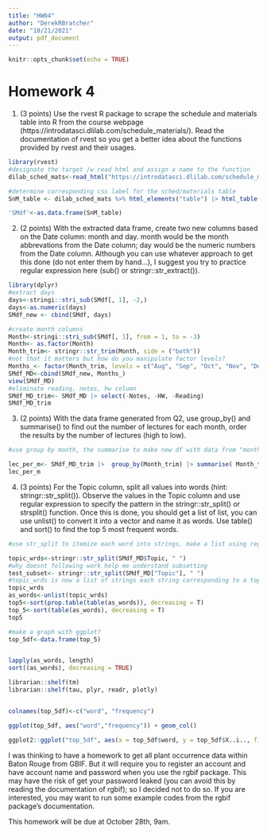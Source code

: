 ```yaml
---
title: "HW04"
author: "DerekRBratcher"
date: "10/21/2021"
output: pdf_document
---
```


```r
knitr::opts_chunk$set(echo = TRUE)
```

# Homework 4


1. (3 points) Use the rvest R package to scrape the schedule and materials table into R from the course webpage (https://introdatasci.dlilab.com/schedule_materials/). Read the documentation of rvest so you get a better idea about the functions provided by rvest and their usages.


```r
library(rvest)
#designate the target /w read html and assign a name to the function
dilab_sched_mats<-read_html("https://introdatasci.dlilab.com/schedule_materials/")

#determine corresponding css label for the sched/materials table
SnM_table <- dilab_sched_mats %>% html_elements("table") |> html_table()

'SMdf'<-as.data.frame(SnM_table)

```


2. (2 points) With the extracted data frame, create two new columns based on the Date column: month and day. month would be the month abbrevations from the Date column; day would be the numeric numbers from the Date column. Although you can use whatever approach to get this done (do not enter them by hand…), I suggest you try to practice regular expression here (sub() or stringr::str_extract()).


```r
library(dplyr)
#extract days
days<-stringi::stri_sub(SMdf[, 1], -2,)
days<-as.numeric(days)
SMdf_new <- cbind(SMdf, days)

#create month columns
Month<-stringi::stri_sub(SMdf[, 1], from = 1, to = -3)
Month<- as.factor(Month)
Month_trim<- stringr::str_trim(Month, side = ("both"))
#not that it matters but how do you manipulate factor levels?
Months_<- factor(Month_trim, levels = c("Aug", "Sep", "Oct", "Nov", "Dec"))
SMdf_MD<-cbind(SMdf_new, Months_)
view(SMdf_MD)
#eliminate reading, notes, hw column 
SMdf_MD_trim<- SMdf_MD |> select(-Notes, -HW, -Reading)
SMdf_MD_trim


```



3. (2 points) With the data frame generated from Q2, use group_by() and summarise() to find out the number of lectures for each month, order the results by the number of lectures (high to low).


```r
#use group by month, the summarise to make new df with data from "month trim", count the number of months (n =()), only show distinct occurances with (distinct) and arrange in descending order make table a variable

lec_per_m<- SMdf_MD_trim |>  group_by(Month_trim) |> summarise( Month_trim, n =n()) |> distinct() |>  arrange( desc( n))  
lec_per_m

```



4. (3 points) For the Topic column, split all values into words (hint: stringr::str_split()). Observe the values in the Topic column and use regular expression to specify the pattern in the stringr::str_split() or strsplit() function. Once this is done, you should get a list of list, you can use unlist() to convert it into a vector and name it as words. Use table() and sort() to find the top 5 most frequent words.


```r
#use str_split to itemize each word into strings, make a list using regex and str_split, use unlist to make a vector then use table and sort to make a new table based on freq then sort to arrange by freq

topic_wrds<-stringr::str_split(SMdf_MD$Topic, " ")
#why doesnt following work help me understand subsetting
test_subset<- stringr::str_split(SMdf_MD["Topic"], " ")
#topic_wrds is now a list of strings each string corresponding to a topic and each character value is a word
topic_wrds
as_words<-unlist(topic_wrds)
top5<-sort(prop.table(table(as_words)), decreasing = T)
top_5<-sort(table(as_words), decreasing = T)
top5

#make a graph with ggplot?
top_5df<-data.frame(top_5)


lapply(as_words, length)
sort((as_words), decreasing = TRUE)

librarian::shelf(tm)
librarian::shelf(tau, plyr, readr, plotly)


colnames(top_5df)<-c("word", "frequency")

ggplot(top_5df, aes("word","frequency")) + geom_col()

ggplot2::ggplot("top_5df", aes(x = top_5df$word, y = top_5df$X..i.., fill= "word")) + + geom_bar(width = 0.75,  stat = "identity", colour = "black", size = 1) + coord_polar(theta = "x") + xlab("") + ylab("") + ggtitle("Word Frequency") + theme(legend.position = "none") + labs(x = NULL, y = NULL)

```



I was thinking to have a homework to get all plant occurrence data within Baton Rouge from GBIF. But it will require you to register an account and have account name and password when you use the rgbif package. This may have the risk of get your password leaked (you can avoid this by reading the documentation of rgbif); so I decided not to do so. If you are interested, you may want to run some example codes from the rgbif package’s documentation.

This homework will be due at October 28th, 9am.
